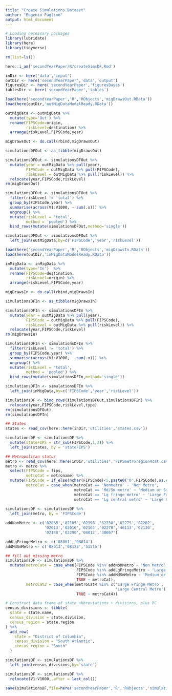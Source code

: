 ```yaml
---
title: "Create Simulations Dataset"
author: "Eugenio Paglino"
output: html_document
---
```


```r
# Loading necessary packages
library(lubridate)
library(here)
library(tidyverse)
```

```r
rm(list=ls())

here::i_am('secondYearPaper/R/createSimsDF.Rmd')

inDir <- here('data','input')
outDir <- here('secondYearPaper','data','output')
figuresDir <- here('secondYearPaper','figuresBayes')
tablesDir <- here('secondYearPaper','tables')
```

```r
load(here('secondYearPaper','R','RObjects','migDrawsOut.RData'))
load(here(outDir,'outMigDataModelReady.RData'))
```

```r
outMigData <- outMigData %>%
  mutate(type='Out') %>%
  rename(FIPSCode=origin,
         riskLevel=destination) %>%
  arrange(riskLevel,FIPSCode,year)
```

```r
migDrawsOut <- do.call(rbind,migDrawsOut)
```

```r
simulationsDFOut <- as_tibble(migDrawsOut)

simulationsDFOut <- simulationsDFOut %>% 
  mutate(year = outMigData %>% pull(year),
         FIPSCode = outMigData %>% pull(FIPSCode),
         riskLevel = outMigData %>% pull(riskLevel)) %>%
  relocate(year,FIPSCode,riskLevel)
rm(migDrawsOut)
```

```r
simulationsDFOut <- simulationsDFOut %>%
  filter(riskLevel != 'total') %>%
  group_by(FIPSCode,year) %>%
  summarise(across(V1:V1000, ~ sum(.x))) %>%
  ungroup() %>%
  mutate(riskLevel = 'total',
         method = 'pooled') %>%
  bind_rows(mutate(simulationsDFOut,method='single'))
```

```r
simulationsDFOut <- simulationsDFOut %>%
  left_join(outMigData,by=c('FIPSCode','year','riskLevel'))
```

```r
load(here('secondYearPaper','R','RObjects','migDrawsIn.RData'))
load(here(outDir,'inMigDataModelReady.RData'))
```

```r
inMigData <- inMigData %>%
  mutate(type='In')  %>%
  rename(FIPSCode=destination,
         riskLevel=origin) %>%
  arrange(riskLevel,FIPSCode,year)
```

```r
migDrawsIn <- do.call(rbind,migDrawsIn)
```

```r
simulationsDFIn <- as_tibble(migDrawsIn)

simulationsDFIn <- simulationsDFIn %>% 
  mutate(year = outMigData %>% pull(year),
         FIPSCode = outMigData %>% pull(FIPSCode),
         riskLevel = outMigData %>% pull(riskLevel)) %>%
  relocate(year,FIPSCode,riskLevel)
rm(migDrawsIn)
```

```r
simulationsDFIn <- simulationsDFIn %>%
  filter(riskLevel != 'total') %>%
  group_by(FIPSCode,year) %>%
  summarise(across(V1:V1000, ~ sum(.x))) %>%
  ungroup() %>%
  mutate(riskLevel = 'total',
         method = 'pooled') %>%
  bind_rows(mutate(simulationsDFIn,method='single'))
```

```r
simulationsDFIn <- simulationsDFIn %>%
  left_join(inMigData,by=c('FIPSCode','year','riskLevel'))
```

```r
simulationsDF <- bind_rows(simulationsDFOut,simulationsDFIn) %>%
  relocate(year,FIPSCode,riskLevel,type)
rm(simulationsDFOut)
rm(simulationsDFIn)
```

```r
## States
states <- read_csv(here::here(inDir,'utilities','states.csv'))

simulationsDF <- simulationsDF %>%
  mutate(stateFIPS = str_sub(FIPSCode,1,2)) %>%
  left_join(states, by = 'stateFIPS')
```

```r
## Metropolitan status
metro <- read_csv(here::here(inDir,'utilities','FIPSmetroregion4cat.csv'))
metro <- metro %>%
  select(FIPSCode = fips,
         metroCat = metroname) %>%
  mutate(FIPSCode = if_else(nchar(FIPSCode)<5,paste0('0',FIPSCode),as.character(FIPSCode)),
         metroCat = case_when(metroCat == 'Nonmetro' ~ 'Non Metro',
                              metroCat == 'Md/Sm metro' ~ 'Medium or Small Metro',
                              metroCat == 'Lg fringe metro' ~ 'Large Fringe Metro' ,
                              metroCat == 'Lg central metro' ~ 'Large Central Metro'))
  
simulationsDF <- simulationsDF %>%
  left_join(metro, by = 'FIPSCode')
```

```r
addNonMetro <- c('02068','02105','02198','02230','02275','02282', 
                 '02013','02016','02164','02270','46113','02130',
                 '02188','02290','04012','30067')

addLgFringeMetro <- c('08001','08014')
addMdSmMetro <- c('08013','08123','51515')

## fill out missing metro
simulationsDF <- simulationsDF %>%
  mutate(metroCat4 = case_when(FIPSCode %in% addNonMetro ~ 'Non Metro',
                               FIPSCode %in% addLgFringeMetro ~ 'Large Fringe Metro',
                               FIPSCode %in% addMdSmMetro ~ 'Medium or Small Metro',
                               TRUE ~ metroCat),
         metroCat3 = case_when(metroCat4 %in% c('Large Fringe Metro',
                                                'Large Central Metro') ~ 'Large Metro',
                               TRUE ~ metroCat4))
```

```r
# Construct data frame of state abbreviations + divisions, plus DC
census_divisions <- tibble(
  state = state.name,
  census_division = state.division,
  census_region = state.region
) %>%
  add_row(
    state = "District of Columbia",
    census_division = "South Atlantic",
    census_region = "South"
  )
```

```r
simulationsDF <- simulationsDF %>% 
  left_join(census_divisions,by='state')
```

```r
simulationsDF <- simulationsDF %>% 
  relocate(V1:V1000,.after = last_col())
```

```r
save(simulationsDF,file=here('secondYearPaper','R','RObjects','simulationsDF.RData'))
```
